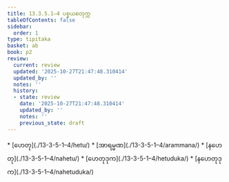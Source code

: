 ```yaml
---
title: 13.3.5.1–4 ပစ္စယစတုက္က
tableOfContents: false
sidebar:
  order: 1
type: tipitaka
basket: ab
book: p2
review:
  current: review
  updated: '2025-10-27T21:47:48.310414'
  updated_by: ''
  notes: ''
  history:
  - state: review
    date: '2025-10-27T21:47:48.310414'
    updated_by: ''
    notes: ''
    previous_state: draft
---
```



<ReviewStatus review={frontmatter.review} showDetails={true} />

<HypothesisAnnotation frontmatter={frontmatter} />

<DynamicBreadcrumb />



<TableOfContents book="p2" section="13.3.5.1">
* [ဟေတု](./13-3-5-1–4/hetu/)
* [အာရမ္မဏ](./13-3-5-1–4/arammana/)
* [နဟေတု](./13-3-5-1–4/nahetu/)
* [ဟေတုဒုက](./13-3-5-1–4/hetuduka/)
* [နဟေတုဒုက](./13-3-5-1–4/nahetuduka/)
</TableOfContents>